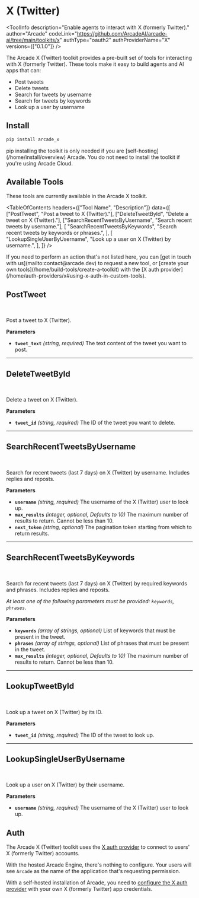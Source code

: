 # X (Twitter)


<ToolInfo
  description="Enable agents to interact with X (formerly Twitter)."
  author="Arcade"
  codeLink="https://github.com/ArcadeAI/arcade-ai/tree/main/toolkits/x"
  authType="oauth2"
  authProviderName="X"
  versions={["0.1.0"]}
/>

<Badges repo="arcadeai/arcade_x" />

The Arcade X (Twitter) toolkit provides a pre-built set of tools for interacting with X (formerly Twitter). These tools make it easy to build agents and AI apps that can:

- Post tweets
- Delete tweets
- Search for tweets by username
- Search for tweets by keywords
- Look up a user by username

## Install

```bash
pip install arcade_x
```

<Note>
  pip installing the toolkit is only needed if you are [self-hosting](/home/install/overview) Arcade. You do not need to install the toolkit if you're using Arcade Cloud.
</Note>

## Available Tools

These tools are currently available in the Arcade X toolkit.

<TableOfContents
  headers={["Tool Name", "Description"]}
  data={[
    ["PostTweet", "Post a tweet to X (Twitter)."],
    ["DeleteTweetById", "Delete a tweet on X (Twitter)."],
    ["SearchRecentTweetsByUsername", "Search recent tweets by username."],
    [
      "SearchRecentTweetsByKeywords",
      "Search recent tweets by keywords or phrases.",
    ],
    [
      "LookupSingleUserByUsername",
      "Look up a user on X (Twitter) by username.",
    ],
  ]}
/>

<Tip>
  If you need to perform an action that's not listed here, you can [get in touch
  with us](mailto:contact@arcade.dev) to request a new tool, or [create your
  own tools](/home/build-tools/create-a-toolkit) with the [X auth
  provider](/home/auth-providers/x#using-x-auth-in-custom-tools).
</Tip>

## PostTweet

<br />
<TabbedCodeBlock
  tabs={[
    {
      label: "Call the Tool with User Authorization",
      content: {
        Python: [
          "/examples/integrations/toolkits/x/post_tweet_example_call_tool.py",
        ],
        JavaScript: ["/examples/integrations/toolkits/x/post_tweet_example_call_tool.js"],
      },
    },
    {
      label: "Execute the Tool with OpenAI",
      content: {
        Python: [
          "/examples/integrations/toolkits/x/post_tweet_example_llm_oai.py",
        ],
        JavaScript: ["/examples/integrations/toolkits/x/post_tweet_example_llm_oai.js"],
      },
    },
  ]}
/>

Post a tweet to X (Twitter).

**Parameters**

- **`tweet_text`** _(string, required)_ The text content of the tweet you want to post.

---

## DeleteTweetById

<br />
<TabbedCodeBlock
  tabs={[
    {
      label: "Call the Tool with User Authorization",
      content: {
        Python: [
          "/examples/integrations/toolkits/x/delete_tweet_by_id_example_call_tool.py",
        ],
        JavaScript: ["/examples/integrations/toolkits/x/delete_tweet_by_id_example_call_tool.js"],
      },
    },
    {
      label: "Execute the Tool with OpenAI",
      content: {
        Python: [
          "/examples/integrations/toolkits/x/delete_tweet_by_id_example_llm_oai.py",
        ],
        JavaScript: ["/examples/integrations/toolkits/x/delete_tweet_by_id_example_llm_oai.js"],
      },
    },
  ]}
/>

Delete a tweet on X (Twitter).

**Parameters**

- **`tweet_id`** _(string, required)_ The ID of the tweet you want to delete.

---

## SearchRecentTweetsByUsername

<br />
<TabbedCodeBlock
  tabs={[
    {
      label: "Call the Tool with User Authorization",
      content: {
        Python: [
          "/examples/integrations/toolkits/x/search_recent_tweets_by_username_example_call_tool.py",
        ],
        JavaScript: ["/examples/integrations/toolkits/x/search_recent_tweets_by_username_example_call_tool.js"],
      },
    },
    {
      label: "Execute the Tool with OpenAI",
      content: {
        Python: [
          "/examples/integrations/toolkits/x/search_recent_tweets_by_username_example_llm_oai.py",
        ],
        JavaScript: ["/examples/integrations/toolkits/x/search_recent_tweets_by_username_example_llm_oai.js"],
      },
    },
  ]}
/>

Search for recent tweets (last 7 days) on X (Twitter) by username. Includes replies and reposts.

**Parameters**

- **`username`** _(string, required)_ The username of the X (Twitter) user to look up.
- **`max_results`** _(integer, optional, Defaults to 10)_ The maximum number of results to return. Cannot be less than 10.
- **`next_token`** _(string, optional)_ The pagination token starting from which to return results.

---

## SearchRecentTweetsByKeywords

<br />
<TabbedCodeBlock
  tabs={[
    {
      label: "Call the Tool with User Authorization",
      content: {
        Python: [
          "/examples/integrations/toolkits/x/search_recent_tweets_by_keywords_example_call_tool.py",
        ],
        JavaScript: ["/examples/integrations/toolkits/x/search_recent_tweets_by_keywords_example_call_tool.js"],
      },
    },
    {
      label: "Execute the Tool with OpenAI",
      content: {
        Python: [
          "/examples/integrations/toolkits/x/search_recent_tweets_by_keywords_example_llm_oai.py",
        ],
        JavaScript: ["/examples/integrations/toolkits/x/search_recent_tweets_by_keywords_example_llm_oai.js"],
      },
    },
  ]}
/>

Search for recent tweets (last 7 days) on X (Twitter) by required keywords and phrases. Includes replies and reposts.

_At least one of the following parameters must be provided: `keywords`, `phrases`._

**Parameters**

- **`keywords`** _(array of strings, optional)_ List of keywords that must be present in the tweet.
- **`phrases`** _(array of strings, optional)_ List of phrases that must be present in the tweet.
- **`max_results`** _(integer, optional, Defaults to 10)_ The maximum number of results to return. Cannot be less than 10.

---

## LookupTweetById

<br />
<TabbedCodeBlock
  tabs={[
    {
      label: "Call the Tool with User Authorization",
      content: {
        Python: [
          "/examples/integrations/toolkits/x/lookup_tweet_by_id_example_call_tool.py",
        ],
        JavaScript: ["/examples/integrations/toolkits/x/lookup_tweet_by_id_example_call_tool.js"],
      },
    },
    {
      label: "Execute the Tool with OpenAI",
      content: {
        Python: [
          "/examples/integrations/toolkits/x/lookup_tweet_by_id_example_llm_oai.py",
        ],
        JavaScript: ["/examples/integrations/toolkits/x/lookup_tweet_by_id_example_llm_oai.js"],
      },
    },
  ]}
/>

Look up a tweet on X (Twitter) by its ID.

**Parameters**

- **`tweet_id`** _(string, required)_ The ID of the tweet to look up.

---

## LookupSingleUserByUsername

<br />
<TabbedCodeBlock
  tabs={[
    {
      label: "Call the Tool with User Authorization",
      content: {
        Python: [
          "/examples/integrations/toolkits/x/lookup_single_user_by_username_example_call_tool.py",
        ],
        JavaScript: ["/examples/integrations/toolkits/x/lookup_single_user_by_username_example_call_tool.js"],
      },
    },
    {
      label: "Execute the Tool with OpenAI",
      content: {
        Python: [
          "/examples/integrations/toolkits/x/lookup_single_user_by_username_example_llm_oai.py",
        ],
        JavaScript: ["/examples/integrations/toolkits/x/lookup_single_user_by_username_example_llm_oai.js"],
      },
    },
  ]}
/>

Look up a user on X (Twitter) by their username.

**Parameters**

- **`username`** _(string, required)_ The username of the X (Twitter) user to look up.

## Auth

The Arcade X (Twitter) toolkit uses the [X auth provider](/home/auth-providers/x) to connect to users' X (formerly Twitter) accounts.

With the hosted Arcade Engine, there's nothing to configure. Your users will see `Arcade` as the name of the application that's requesting permission.

With a self-hosted installation of Arcade, you need to [configure the X auth provider](/home/auth-providers/x#configuring-x-auth) with your own X (formerly Twitter) app credentials.
